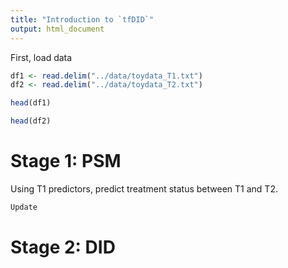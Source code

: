 ```yaml
---
title: "Introduction to `tfDID`"
output: html_document
---
```


First, load data

```r
df1 <- read.delim("../data/toydata_T1.txt")
df2 <- read.delim("../data/toydata_T2.txt")
```


```r
head(df1)
```


```r
head(df2)
```

# Stage 1: PSM

Using T1 predictors, predict treatment status between T1 and T2.

```r
Update 
```


# Stage 2: DID


